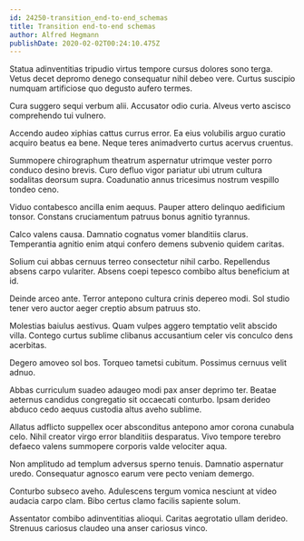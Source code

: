```yaml
---
id: 24250-transition_end-to-end_schemas
title: Transition end-to-end schemas
author: Alfred Hegmann
publishDate: 2020-02-02T00:24:10.475Z
---
```


Statua adinventitias tripudio virtus tempore cursus dolores sono terga. Vetus decet depromo denego consequatur nihil debeo vere. Curtus suscipio numquam artificiose quo degusto aufero termes.

Cura suggero sequi verbum alii. Accusator odio curia. Alveus verto ascisco comprehendo tui vulnero.

Accendo audeo xiphias cattus currus error. Ea eius volubilis arguo curatio acquiro beatus ea bene. Neque teres animadverto curtus acervus cruentus.

Summopere chirographum theatrum aspernatur utrimque vester porro conduco desino brevis. Curo defluo vigor pariatur ubi utrum cultura sodalitas deorsum supra. Coadunatio annus tricesimus nostrum vespillo tondeo ceno.

Viduo contabesco ancilla enim aequus. Pauper attero delinquo aedificium tonsor. Constans cruciamentum patruus bonus agnitio tyrannus.

Calco valens causa. Damnatio cognatus vomer blanditiis clarus. Temperantia agnitio enim atqui confero demens subvenio quidem caritas.

Solium cui abbas cernuus terreo consectetur nihil carbo. Repellendus absens carpo vulariter. Absens coepi tepesco combibo altus beneficium at id.

Deinde arceo ante. Terror antepono cultura crinis depereo modi. Sol studio tener vero auctor aeger creptio absum patruus sto.

Molestias baiulus aestivus. Quam vulpes aggero temptatio velit abscido villa. Contego curtus sublime clibanus accusantium celer vis conculco dens acerbitas.

Degero amoveo sol bos. Torqueo tametsi cubitum. Possimus cernuus velit adnuo.

Abbas curriculum suadeo adaugeo modi pax anser deprimo ter. Beatae aeternus candidus congregatio sit occaecati conturbo. Ipsam derideo abduco cedo aequus custodia altus aveho sublime.

Allatus adflicto suppellex ocer absconditus antepono amor corona cunabula celo. Nihil creator virgo error blanditiis desparatus. Vivo tempore terebro defaeco valens summopere corporis valde velociter aqua.

Non amplitudo ad templum adversus sperno tenuis. Damnatio aspernatur uredo. Consequatur agnosco earum vere pecto veniam demergo.

Conturbo subseco aveho. Adulescens tergum vomica nesciunt at video audacia carpo clam. Bibo certus clamo facilis sapiente solum.

Assentator combibo adinventitias alioqui. Caritas aegrotatio ullam derideo. Strenuus cariosus claudeo una anser cariosus vinco.
